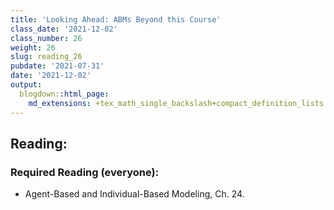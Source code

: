 ```yaml
---
title: 'Looking Ahead: ABMs Beyond this Course'
class_date: '2021-12-02'
class_number: 26
weight: 26
slug: reading_26
pubdate: '2021-07-31'
date: '2021-12-02'
output:
  blogdown::html_page:
    md_extensions: +tex_math_single_backslash+compact_definition_lists
---
```

## Reading:

### Required Reading (everyone):

* Agent-Based and Individual-Based Modeling, Ch. 24.

